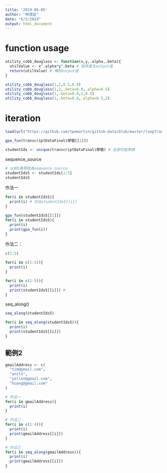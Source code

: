 ```yaml
---
title: '2019-06-05'
author: "林茂廷"
date: "6/5/2019"
output: html_document
---
```


# function usage

```r
utility_cobb_douglass <- function(x,y,.alpha,.beta){
  utilValue <- x^.alpha*y^.beta # 程序產生output值
  return(utilValue) # 傳回output值
}
```

```r
utility_cobb_douglass(1,2,0.5,0.8)
utility_cobb_douglass(1,2,.beta=0.8,.alpha=0.5)
utility_cobb_douglass(1,.beta=0.8,2,0.5)
utility_cobb_douglass(1,.beta=0.8,.alpha=0.5,2)
```

# iteration
 
```r
load(url("https://github.com/tpemartin/github-data/blob/master/loopTranscriptData.Rda?raw=true"))
```

```r
gpa_fun(transcriptDataFinal$學號[[1]])
```

```r
studentIds <- unique(transcriptDataFinal$學號) # 全部可能學號
```

sequence_source
```r
# 以前5筆學號為sequence_source
studentIds5 <- studentIds[1:5]
studentIds5
```

作法一
```r
for(i in studentIds5){
  print(i) # 印出studentIds5[[i]]
}
```


```r
gpa_fun(studentIds5[[1]])
for(i in studentIds5){
  print(i)
  print(gpa_fun(i))
}
```

作法二：
```r
c(1:5)
```

```r
for(i in c(1:5)){
  print(i) 
}
```

```r
for(i in c(1:5)){
  print(i)
  print(studentIds5[[i]]) # 
}
```


seq_along()
```r
seq_along(studentIds5)
```

```r
for(i in seq_along(studentIds5)){
  print(i)
  print(studentIds5[[i]])
}
```

## 範例2

```r
gmailAddress <- c(
  "tim@gmail.com",
  "anita",
  "yellen@gmail.com",
  "huang@gmail.com"
)
```

```r
# 作法一
for(i in gmailAddress){
  print(i)
}
```

```r
# 作法二
for(i in c(1:4)){
  print(i)
  print(gmailAddress[[i]])
}
```

```r
# 作法三
for(i in seq_along(gmailAddress)){
  print(i)
  print(gmailAddress[[i]])
}
```

